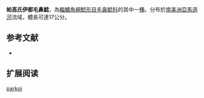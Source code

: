 {{Speciesbox
| name = 帕高氏伊都毛鼻鯰
| image = 
| image_width = 
| status = NE
| status_system = IUCN3.1
| genus = Ituglanis
| species = parkoi
| authority = [[Miranda_Ribeiro|Miranda Ribeiro]], 1944
| synonyms = *''Pygidium parkoi''<br /><small>Miranda Ribeiro, 1944</small>
*''Trichomycterus parkoi''<br /><small>Miranda Ribeiro, 1944</small>
}}

'''帕高氏伊都毛鼻鯰'''，為[[輻鰭魚綱|輻鰭魚綱]][[鯰形目|鯰形目]][[毛鼻鯰科|毛鼻鯰科]]的其中一[[種|種]]。分布於[[南美洲|南美洲]][[亞馬遜河|亞馬遜河]]流域，體長可達17公分。

==参考文献==
*{{FishBase_species|genus=Ituglanis|species=parkoi|year=2011|month=12}}

== 扩展阅读 ==
{{refbegin}}
{{wikispecies-inline|Ituglanis parkoi|帕高氏伊都毛鼻鯰}}
{{refend}}
{{Taxonbar|from=Q3758415}}

[[Category:伊都毛鼻鯰属|parkoi]]


{{鯰形目小作品}}